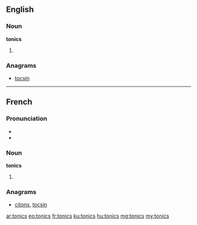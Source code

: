 ==English==

===Noun===
'''tonics'''

# {{plural of|tonic}}

===Anagrams===
* [[tocsin]]

----

==French==

===Pronunciation===
* {{IPA|/tɔ.nik/|lang=fr}}
* {{homophones|tonics|tonique|toniques|lang=fr}}

===Noun===
'''tonics''' {{m|p}}

# {{plural of|tonic|lang=fr}}

===Anagrams===
* [[citons#French|citons]], [[tocsin#French|tocsin]]

[[ar:tonics]]
[[eo:tonics]]
[[fr:tonics]]
[[ku:tonics]]
[[hu:tonics]]
[[mg:tonics]]
[[my:tonics]]